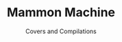 ---
title: Mammon Machine
subtitle: Covers and Compilations
credits: ["Composition: Voia", "Mix: Voia", "Master: NTR", "Art: slushienova"]
release: true
description: From NotThatRecords' 2023 compliation album, "HI-TECH THEORY 01." Inspired by elements from Japanese RPG games, Voia adds a slew of genre-bending sounds with orchestral composition to create a dynamic and emotional Hi-Tech track.
soundcloudSrc: https://w.soundcloud.com/player/?url=https%3A//api.soundcloud.com/tracks/1652889141&color=%234c5484&auto_play=false&hide_related=false&show_comments=true&show_user=true&show_reposts=false&show_teaser=true
imageSrc: ./cover.png
imageSrcAlt: A random image
links: ['#', 'https://notthatrecords.bandcamp.com/album/hitech-theory-01', '#', '#']

---